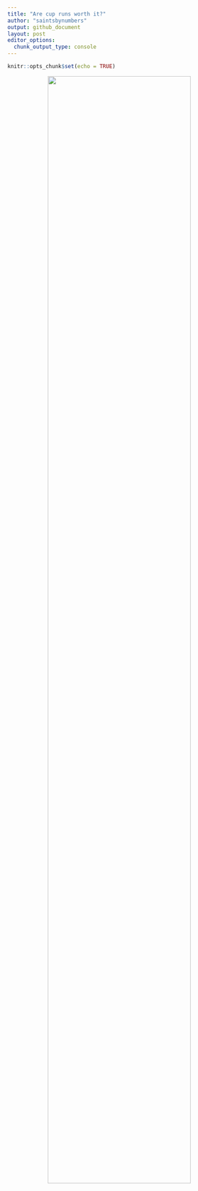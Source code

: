 ```yaml
---
title: "Are cup runs worth it?"
author: "saintsbynumbers"
output: github_document
layout: post
editor_options: 
  chunk_output_type: console
---
```


```r
knitr::opts_chunk$set(echo = TRUE)
```

<center>
<img src="{{site.baseurl}}/images/kit_home_22.jpg" width="80%">  
</center>  

